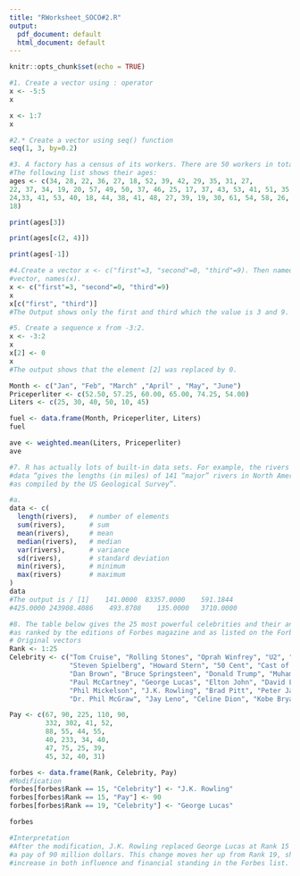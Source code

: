 ```yaml
---
title: "RWorksheet_SOCO#2.R"
output:
  pdf_document: default
  html_document: default
---
```


```r
knitr::opts_chunk$set(echo = TRUE)
```

```r
#1. Create a vector using : operator
x <- -5:5
x
```


```r
x <- 1:7
x
```

```r
#2.* Create a vector using seq() function
seq(1, 3, by=0.2)
```

```r
#3. A factory has a census of its workers. There are 50 workers in total. 
#The following list shows their ages:
ages <- c(34, 28, 22, 36, 27, 18, 52, 39, 42, 29, 35, 31, 27,
22, 37, 34, 19, 20, 57, 49, 50, 37, 46, 25, 17, 37, 43, 53, 41, 51, 35,
24,33, 41, 53, 40, 18, 44, 38, 41, 48, 27, 39, 19, 30, 61, 54, 58, 26,
18)

print(ages[3])

print(ages[c(2, 4)])

print(ages[-1])

```


```r
#4.Create a vector x <- c("first"=3, "second"=0, "third"=9). Then named the
#vector, names(x).
x <- c("first"=3, "second"=0, "third"=9)
x
x[c("first", "third")]
#The Output shows only the first and third which the value is 3 and 9.
```


```r
#5. Create a sequence x from -3:2.
x <- -3:2
x
x[2] <- 0
x
#The output shows that the element [2] was replaced by 0.
```

```r
Month <- c("Jan", "Feb", "March" ,"April" , "May", "June")
Priceperliter <- c(52.50, 57.25, 60.00, 65.00, 74.25, 54.00)
Liters <- c(25, 30, 40, 50, 10, 45)

fuel <- data.frame(Month, Priceperliter, Liters)
fuel

ave <- weighted.mean(Liters, Priceperliter)
ave
```

```r
#7. R has actually lots of built-in data sets. For example, the rivers 
#data “gives the lengths (in miles) of 141 “major” rivers in North America,
#as compiled by the US Geological Survey”.

#a.
data <- c(
  length(rivers),   # number of elements
  sum(rivers),      # sum
  mean(rivers),     # mean
  median(rivers),   # median
  var(rivers),      # variance
  sd(rivers),       # standard deviation
  min(rivers),      # minimum
  max(rivers)       # maximum
)
data
#The output is / [1]    141.0000  83357.0000    591.1844   
#425.0000 243908.4086    493.8708    135.0000   3710.0000
```

```r
#8. The table below gives the 25 most powerful celebrities and their annual pay 
#as ranked by the editions of Forbes magazine and as listed on the Forbes.com website.
# Original vectors
Rank <- 1:25
Celebrity <- c("Tom Cruise", "Rolling Stones", "Oprah Winfrey", "U2", "Tiger Woods",
               "Steven Spielberg", "Howard Stern", "50 Cent", "Cast of the Sopranos",
               "Dan Brown", "Bruce Springsteen", "Donald Trump", "Muhammad Ali",
               "Paul McCartney", "George Lucas", "Elton John", "David Letterman",
               "Phil Mickelson", "J.K. Rowling", "Brad Pitt", "Peter Jackson",
               "Dr. Phil McGraw", "Jay Leno", "Celine Dion", "Kobe Bryant")

Pay <- c(67, 90, 225, 110, 90,
         332, 302, 41, 52,
         88, 55, 44, 55,
         40, 233, 34, 40,
         47, 75, 25, 39,
         45, 32, 40, 31)

forbes <- data.frame(Rank, Celebrity, Pay)
#Modification
forbes[forbes$Rank == 15, "Celebrity"] <- "J.K. Rowling"
forbes[forbes$Rank == 15, "Pay"] <- 90
forbes[forbes$Rank == 19, "Celebrity"] <- "George Lucas"

forbes

#Interpretation 
#After the modification, J.K. Rowling replaced George Lucas at Rank 15 with 
#a pay of 90 million dollars. This change moves her up from Rank 19, showing an
#increase in both influence and financial standing in the Forbes list.
```
